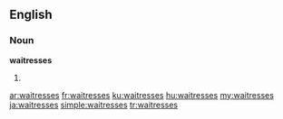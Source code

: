 ==English==
===Noun===
'''waitresses'''
# {{plural of|waitress}}

[[ar:waitresses]]
[[fr:waitresses]]
[[ku:waitresses]]
[[hu:waitresses]]
[[my:waitresses]]
[[ja:waitresses]]
[[simple:waitresses]]
[[tr:waitresses]]